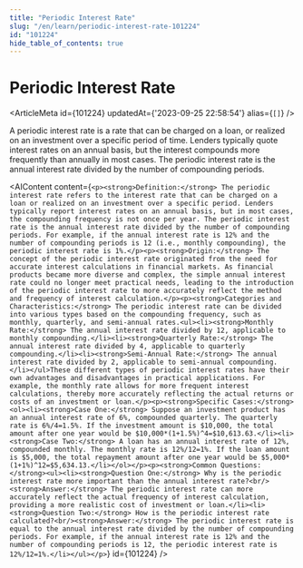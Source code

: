 ```yaml
---
title: "Periodic Interest Rate"
slug: "/en/learn/periodic-interest-rate-101224"
id: "101224"
hide_table_of_contents: true
---
```



# Periodic Interest Rate

<ArticleMeta id={101224} updatedAt={'2023-09-25 22:58:54'} alias={`[]`} />
<div className='border-solid border-b border-t-0 my-4 border-[var(--ifm-color-gray-300)]' />

A periodic interest rate is a rate that can be charged on a loan, or realized on an investment over a specific period of time. Lenders typically quote interest rates on an annual basis, but the interest compounds more frequently than annually in most cases. The periodic interest rate is the annual interest rate divided by the number of compounding periods.

<AIContent content={`<p><strong>Definition:</strong> The periodic interest rate refers to the interest rate that can be charged on a loan or realized on an investment over a specific period. Lenders typically report interest rates on an annual basis, but in most cases, the compounding frequency is not once per year. The periodic interest rate is the annual interest rate divided by the number of compounding periods. For example, if the annual interest rate is 12% and the number of compounding periods is 12 (i.e., monthly compounding), the periodic interest rate is 1%.</p><p><strong>Origin:</strong> The concept of the periodic interest rate originated from the need for accurate interest calculations in financial markets. As financial products became more diverse and complex, the simple annual interest rate could no longer meet practical needs, leading to the introduction of the periodic interest rate to more accurately reflect the method and frequency of interest calculation.</p><p><strong>Categories and Characteristics:</strong> The periodic interest rate can be divided into various types based on the compounding frequency, such as monthly, quarterly, and semi-annual rates.<ul><li><strong>Monthly Rate:</strong> The annual interest rate divided by 12, applicable to monthly compounding.</li><li><strong>Quarterly Rate:</strong> The annual interest rate divided by 4, applicable to quarterly compounding.</li><li><strong>Semi-Annual Rate:</strong> The annual interest rate divided by 2, applicable to semi-annual compounding.</li></ul>These different types of periodic interest rates have their own advantages and disadvantages in practical applications. For example, the monthly rate allows for more frequent interest calculations, thereby more accurately reflecting the actual returns or costs of an investment or loan.</p><p><strong>Specific Cases:</strong><ol><li><strong>Case One:</strong> Suppose an investment product has an annual interest rate of 6%, compounded quarterly. The quarterly rate is 6%/4=1.5%. If the investment amount is $10,000, the total amount after one year would be $10,000*(1+1.5%)^4=$10,613.63.</li><li><strong>Case Two:</strong> A loan has an annual interest rate of 12%, compounded monthly. The monthly rate is 12%/12=1%. If the loan amount is $5,000, the total repayment amount after one year would be $5,000*(1+1%)^12=$5,634.13.</li></ol></p><p><strong>Common Questions:</strong><ul><li><strong>Question One:</strong> Why is the periodic interest rate more important than the annual interest rate?<br/><strong>Answer:</strong> The periodic interest rate can more accurately reflect the actual frequency of interest calculation, providing a more realistic cost of investment or loan.</li><li><strong>Question Two:</strong> How is the periodic interest rate calculated?<br/><strong>Answer:</strong> The periodic interest rate is equal to the annual interest rate divided by the number of compounding periods. For example, if the annual interest rate is 12% and the number of compounding periods is 12, the periodic interest rate is 12%/12=1%.</li></ul></p>`} id={101224} />
